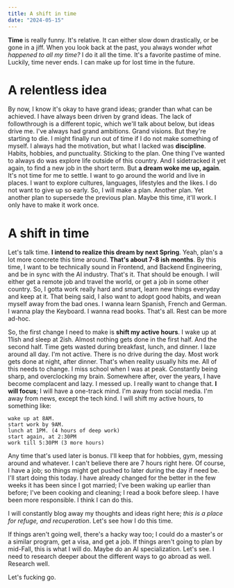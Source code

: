 ```yaml
---
title: A shift in time
date: "2024-05-15"
---
```


**Time** is really funny. It's relative. It can either slow down drastically, or be gone in a jiff.
When you look back at the past, you always wonder _what happened to all my time?_
I do it all the time. It's a favorite pastime of mine.
Luckily, time never ends. I can make up for lost time in the future.

# A relentless idea

By now, I know it's okay to have grand ideas; grander than what can be achieved.
I have always been driven by grand ideas. The lack of followthrough is a different topic,
which we'll talk about below, but ideas drive me. I've always had grand ambitions. Grand visions.
But they're starting to die. I might finally run out of time if I do not make something of myself.
I always had the motivation, but what I lacked was **discipline**. Habits, hobbies, and punctuality. Sticking to the plan.
One thing I've wanted to always do was explore life outside of this country. And I sidetracked
it yet again, to find a new job in the short term. But **a dream woke me up, again**.
It's not time for me to settle. I want to go around the world and live in places.
I want to explore cultures, languages, lifestyles and the likes. I do not want to give up so early.
So, I will make a plan. Another plan. Yet another plan to supersede the previous plan.
Maybe this time, it'll work. I only have to make it work once.

# A shift in time

Let's talk time. **I intend to realize this dream by next Spring**. Yeah, plan's a lot more concrete this time around.
**That's about 7-8 ish months**.
By this time, I want to be technically sound in Frontend, and Backend Engineering, and be in sync with the AI industry.
That's it. That should be enough. I will either get a remote job and travel the world, or get a job in some other country.
So, I gotta work really hard and smart, learn new things everyday and keep at it.
That being said, I also want to adopt good habits, and wean myself away from the bad ones.
I wanna learn Spanish, French and German.
I wanna play the Keyboard. I wanna read books. That's all. Rest can be more ad-hoc.

So, the first change I need to make is **shift my active hours**.
I wake up at 11ish and sleep at 2ish. Almost nothing gets done in the first half. And the second half.
Time gets wasted during breakfast, lunch, and dinner. I laze around all day. I'm not active. There is no drive during the day.
Most work gets done at night, after dinner. That's when reality usually hits me.
All of this needs to change.
I miss school when I was at peak. Constantly being sharp, and overclocking my brain.
Somewhere after, over the years, I have become complacent and lazy. I messed up. I really want to change that.
**I will focus**; I will have a one-track mind. I'm away from social media. I'm away from news, except the tech kind.
I will shift my active hours, to something like:

```
wake up at 8AM.
start work by 9AM.
lunch at 1PM. (4 hours of deep work)
start again, at 2:30PM
work till 5:30PM (3 more hours)
```

Any time that's used later is bonus. I'll keep that for hobbies, gym, messing around and whatever.
I can't believe there are 7 hours right here. Of course, I have a job; so things might get
pushed to later during the day if need be.
I'll start doing this today. I have already changed for the better in the few weeks it has been since I got married;
I've been waking up earlier than before; I've been cooking and cleaning; I read a book before sleep. I have been more responsible. I think I can do this.

I will constantly blog away my thoughts and ideas right here; _this is a place for refuge, and recuperation_.
Let's see how I do this time.

If things aren't going well, there's a hacky way too; I could do a master's or a similar program, get a visa, and get a job. If things aren't going to plan
by mid-Fall, this is what I will do. Maybe do an AI specialization. Let's see.
I need to research deeper about the different ways to go abroad as well. Research well.

Let's fucking go.

